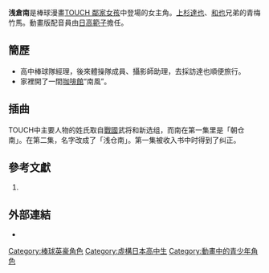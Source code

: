 {{noteTA
|G1=JP Show
|1=zh-tw:TOUCH 鄰家女孩;zh-hans:棒球英豪;zh-hk:TOUCH;
}}
{{expand|time=2015-09-08T02:09:19+00:00}}
{{refimprove|time=2015-09-08T02:09:19+00:00}}
{{Infobox animanga character
| name         = 浅倉 南
| series       =
| image        =
| caption      =
| first        =1981年
| last         = 
| creator      =[[安達充|安達充]]
| voiced by    =[[日高範子|日高範子]]
| nickname     = 
| alias        =
| age          =
| gender       =女
| species      =
| born         =
| death        =
| nationality  =日本人
| class        =
| occupation   =學生
| title        =
| relatives    =
| divider      = 
}}
'''浅倉南'''是棒球漫畫[[棒球英豪|TOUCH 鄰家女孩]]中登場的女主角。[[上杉達也|上杉達也]]、[[上杉和也|和也]]兄弟的青梅竹馬。動畫版配音員由[[日高範子|日高範子]]擔任。

==簡歷==
*高中棒球隊經理，後來體操隊成員、攝影師助理，去採訪達也順便旅行。
*家裡開了一間[[咖啡館|咖啡館]]“南風”。

==插曲==
TOUCH中主要人物的姓氏取自[[战国时代_(日本)|戰國]]武将和新选组，而南在第一集里是「朝仓南」。在第二集，名字改成了「浅仓南」。第一集被收入书中时得到了纠正。

==參考文獻==
<div class="references-small">
<references></references>
#{{cite book | language = ja | author =  | coauthors =  | title = 《魅惑のアニメヒロイン100人名鑑》 | url =  | date =  | location =  | publisher = 廣済堂出版 | id =  | isbn = 978-4331514009 | pages =  }}
</div>

==外部連結==
*{{PreViewBook|小學館-名作|03|サンデー}}

{{棒球英豪}}
[[Category:棒球英豪角色|Category:棒球英豪角色]]
[[Category:虛構日本高中生|Category:虛構日本高中生]]
[[Category:動畫中的青少年角色|Category:動畫中的青少年角色]]
{{DEFAULTSORT:Asakura Minami}}